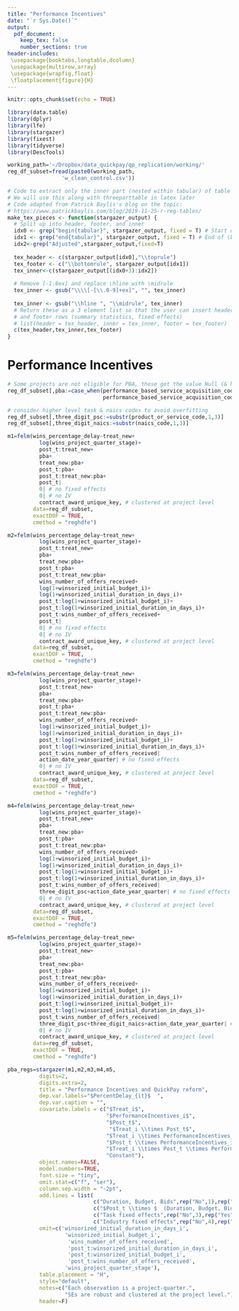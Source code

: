```yaml
---
title: "Performance Incentives"
date: "`r Sys.Date()`"
output: 
  pdf_document:
    keep_tex: false
    number_sections: true
header-includes:
 \usepackage{booktabs,longtable,dcolumn}
 \usepackage{multirow,array}
 \usepackage{wrapfig,float}
 \floatplacement{figure}{H}
---
```


```r
knitr::opts_chunk$set(echo = TRUE)
```

```r
library(data.table)
library(dplyr)
library(lfe)
library(stargazer)
library(fixest)
library(tidyverse)
library(DescTools) 
```

```r
working_path='~/Dropbox/data_quickpay/qp_replication/working/'
reg_df_subset=fread(paste0(working_path,
                 'w_clean_control.csv'))
```

```r
# Code to extract only the inner part (nested within tabular) of table from stargazer
# We will use this along with threeparttable in latex later 
# Code adapted from Patrick Baylis's blog on the topic:
# https://www.patrickbaylis.com/blog/2019-11-25-r-reg-tables/
make_tex_pieces <- function(stargazer_output) {
  # Split up into header, footer, and inner
  idx0 <- grep("begin{tabular}", stargazer_output, fixed = T) # Start of \begin{tabular}
  idx1 <- grep("end{tabular}", stargazer_output, fixed = T) # End of \begin{tabular}
  idx2<-grep("Adjusted",stargazer_output,fixed=T)
  
  tex_header <- c(stargazer_output[idx0],"\\toprule")
  tex_footer <- c("\\bottomrule", stargazer_output[idx1])
  tex_inner<-c(stargazer_output[(idx0+3):idx2])
  
  # Remove [-1.8ex] and replace \hline with \midrule
  tex_inner <- gsub("\\\\[-[\\.0-9]+ex]", "", tex_inner)
  
  tex_inner <- gsub("\\hline ", "\\midrule", tex_inner)
  # Return these as a 3 element list so that the user can insert header rows (column labels)
  # and footer rows (summary statistics, fixed effects)
  # list(header = tex_header, inner = tex_inner, footer = tex_footer)
  c(tex_header,tex_inner,tex_footer)
}
```

# Performance Incentives

```r
# Some projects are not eligible for PBA, those get the value Null (& hence removed)
reg_df_subset[,pba:=case_when(performance_based_service_acquisition_code=='Y'~1,
                              performance_based_service_acquisition_code=='N'~0)]

# consider higher level task & naics codes to avoid overfitting
reg_df_subset[,three_digit_psc:=substr(product_or_service_code,1,3)]
reg_df_subset[,three_digit_naics:=substr(naics_code,1,3)]
```

```r

m1=felm(wins_percentage_delay~treat_new+
          log(wins_project_quarter_stage)+
          post_t:treat_new+
          pba+
          treat_new:pba+
          post_t:pba+
          post_t:treat_new:pba+
          post_t|
          0| # no fixed effects
          0| # no IV
          contract_award_unique_key, # clustered at project level
        data=reg_df_subset,
        exactDOF = TRUE,
        cmethod = "reghdfe")

m2=felm(wins_percentage_delay~treat_new+
          log(wins_project_quarter_stage)+
          post_t:treat_new+
          pba+
          treat_new:pba+
          post_t:pba+
          post_t:treat_new:pba+
          wins_number_of_offers_received+
          log(1+winsorized_initial_budget_i)+
          log(1+winsorized_initial_duration_in_days_i)+
          post_t:log(1+winsorized_initial_budget_i)+
          post_t:log(1+winsorized_initial_duration_in_days_i)+
          post_t:wins_number_of_offers_received+
          post_t|
          0| # no fixed effects
          0| # no IV
          contract_award_unique_key, # clustered at project level
        data=reg_df_subset,
        exactDOF = TRUE,
        cmethod = "reghdfe")

m3=felm(wins_percentage_delay~treat_new+
          log(wins_project_quarter_stage)+
          post_t:treat_new+
          pba+
          treat_new:pba+
          post_t:pba+
          post_t:treat_new:pba+
          wins_number_of_offers_received+
          log(1+winsorized_initial_budget_i)+
          log(1+winsorized_initial_duration_in_days_i)+
          post_t:log(1+winsorized_initial_budget_i)+
          post_t:log(1+winsorized_initial_duration_in_days_i)+
          post_t:wins_number_of_offers_received|
          action_date_year_quarter| # no fixed effects
          0| # no IV
          contract_award_unique_key, # clustered at project level
        data=reg_df_subset,
        exactDOF = TRUE,
        cmethod = "reghdfe")

m4=felm(wins_percentage_delay~treat_new+
          log(wins_project_quarter_stage)+
          post_t:treat_new+
          pba+
          treat_new:pba+
          post_t:pba+
          post_t:treat_new:pba+
          wins_number_of_offers_received+
          log(1+winsorized_initial_budget_i)+
          log(1+winsorized_initial_duration_in_days_i)+
          post_t:log(1+winsorized_initial_budget_i)+
          post_t:log(1+winsorized_initial_duration_in_days_i)+
          post_t:wins_number_of_offers_received|
          three_digit_psc+action_date_year_quarter| # no fixed effects
          0| # no IV
          contract_award_unique_key, # clustered at project level
        data=reg_df_subset,
        exactDOF = TRUE,
        cmethod = "reghdfe")

m5=felm(wins_percentage_delay~treat_new+
          log(wins_project_quarter_stage)+
          post_t:treat_new+
          pba+
          treat_new:pba+
          post_t:pba+
          post_t:treat_new:pba+
          wins_number_of_offers_received+
          log(1+winsorized_initial_budget_i)+
          log(1+winsorized_initial_duration_in_days_i)+
          post_t:log(1+winsorized_initial_budget_i)+
          post_t:log(1+winsorized_initial_duration_in_days_i)+
          post_t:wins_number_of_offers_received|
          three_digit_psc+three_digit_naics+action_date_year_quarter| # no fixed effects
          0| # no IV
          contract_award_unique_key, # clustered at project level
        data=reg_df_subset,
        exactDOF = TRUE,
        cmethod = "reghdfe")

pba_regs=stargazer(m1,m2,m3,m4,m5,
          digits=2,
          digits.extra=2,
          title = "Performance Incentives and QuickPay reform",
          dep.var.labels="$PercentDelay_{it}$  ",
          dep.var.caption = "",
          covariate.labels = c("$Treat_i$",
                               "$PerformanceIncentives_i$",
                               "$Post_t$",
                                "$Treat_i \\times Post_t$",
                               "$Treat_i \\times PerformanceIncentives_i$",
                               "$Post_t \\times PerformanceIncentives_i$",
                               "$Treat_i \\times Post_t \\times PerformanceIncentives_i$",
                               "Constant"),
          object.names=FALSE, 
          model.numbers=TRUE,
          font.size = "tiny",
          omit.stat=c("f", "ser"),
          column.sep.width = "-2pt",
          add.lines = list(
                           c("Duration, Budget, Bids",rep("No",1),rep("Yes",4)),
                           c("$Post_t \\times $  (Duration, Budget, Bids)",rep("No",1),rep("Yes",4)),                           c("Time fixed effects",rep("No",2),rep("Yes",3)),
                           c("Task fixed effects",rep("No",3),rep("Yes",2)),
                           c("Industry fixed effects",rep("No",4),rep("Yes",1))),
          omit=c('winsorized_initial_duration_in_days_i',
                  'winsorized_initial_budget_i',
                   'wins_number_of_offers_received',
                   'post_t:winsorized_initial_duration_in_days_i',
                   'post_t:winsorized_initial_budget_i',
                   'post_t:wins_number_of_offers_received',
                  'wins_project_quarter_stage'),
          table.placement = "H",
          style="default",
          notes=c("Each observation is a project-quarter.",
                  "SEs are robust and clustered at the project level."),
          header=F)

```